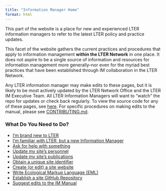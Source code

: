 ```yaml
---
title: "Information Manager Home"
format: html
---
```


This part of the website is a place for new and experienced LTER information managers to refer to the latest LTER policy and practice updates.

This facet of the website gathers the current practices and procedures that apply to information management **within the LTER Network** in one place. It does not aspire to be a single source of information and resources for information management more generally--nor even for the myriad best practices that have been established through IM collaboration in the LTER Network. 

Any LTER information manager may make edits to these pages, but it is likely to be most actively updated by the LTER Network Office and the LTER IM Executive Team. All LTER Information Managers will want to "watch" the repo for updates or check back regularly. To view the source code for any of these pages, see [here](https://github.com/lter/docs-network/tree/main/im). For specific procedures on making edits to the manual, please see [CONTRIBUTING.md](https://github.com/lter/docs-network/blob/main/CONTRIBUTING.md).

### What Do You Need to Do?

- [I'm brand new to LTER](http://lter.github.io/im-manual/new-to-lter)
- [I'm familiar with LTER, but a new Information Manager](http://lter.github.io/im-manual/new-to-im)
- [Ask for help with something](http://lter.github.io/im-manual/getting-help)
- [Update my site's personnel](http://lter.github.io/im-manual/site-personnel)
- [Update my site's publications](https://lter.github.io/im-manual/site-publications)
- [Obtain a unique site identifier](https://lter.github.io/im-manual/site-identifier)
- [Create (or edit) a site website](https://lter.github.io/im-manual/site-websites)
- [Write Ecological Markup Language (EML)](https://lter.github.io/im-manual/eml)
- [Establish a site GitHub Repository](github-organization-recs.md)
- [Suggest edits to the IM Manual](https://lter.github.io/im-manual/edits)
